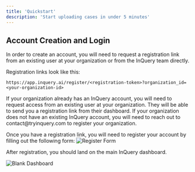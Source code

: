 ```yaml
---
title: 'Quickstart'
description: 'Start uploading cases in under 5 minutes'
---
```


## Account Creation and Login

In order to create an account, you will need to request a registration link from an existing user at your organization or from the InQuery team directly.

Registration links look like this:
```
https://app.inquery.ai/register/<registration-token>?organization_id=<your-organization-id>
```

<AccordionGroup>
  <Accordion title="Existing Organization">
    If your organization already has an InQuery account, you will need to request access from an existing user at your organization.
    They will be able to send you a registration link from their dashboard.
  </Accordion>
  <Accordion title="New Organization">
    If your organization does not have an existing InQuery account, you will need to reach out to contact@tryinquery.com to register your organization. 
  </Accordion>
</AccordionGroup>

Once you have a registration link, you will need to register your account by filling out the following form:
<img src="/images/register.png" alt="Register Form" />

After registration, you should land on the main InQuery dashboard.

<img src="/images/blank-dashboard.png" alt="Blank Dashboard" />